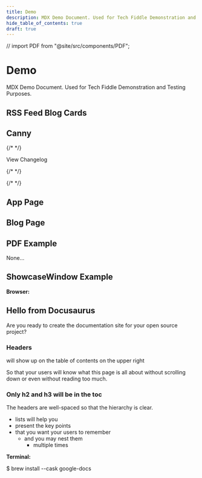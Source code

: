 ```yaml
---
title: Demo
description: MDX Demo Document. Used for Tech Fiddle Demonstration and Testing Purposes.
hide_table_of_contents: true
draft: true
---
```


// import PDF from "@site/src/components/PDF";

# Demo

MDX Demo Document. Used for Tech Fiddle Demonstration and Testing Purposes.

<Divider />

## RSS Feed Blog Cards

<RSSFeed />

## Canny

{/* <CannyWidget /> */}

<Link className="button button--primary" data-canny-changelog>View Changelog</Link>

<Divider />

{/* <GetRelease repo="Google-Docs" /> */}

{/* <Divider /> */}

## App Page

<AppPage name="Tech Fiddle" image="https://cdn.jsdelivr.net/gh/Comp-Labs/cdn/img/logo-removebg.jpg" download="https://techfiddle.io/apps/" />

<Divider />

## Blog Page

<BlogPage />

<Divider />

## PDF Example

None...

<Divider />

## ShowcaseWindow Example

**Browser:**

<Browser background="#ff00ff" color="#ffffff">

<h2>Hello from Docusaurus</h2>

Are you ready to create the documentation site for your open source project?

<h3>Headers</h3>

will show up on the table of contents on the upper right

So that your users will know what this page is all about without scrolling down or even without reading too much.

<h3>Only h2 and h3 will be in the toc</h3>

The headers are well-spaced so that the hierarchy is clear.

- lists will help you
- present the key points
- that you want your users to remember
  - and you may nest them
    - multiple times

</Browser>

**Terminal:**

<Terminal title="Terminal" background="#ff00ff">
  $ brew install --cask google-docs
</Terminal>